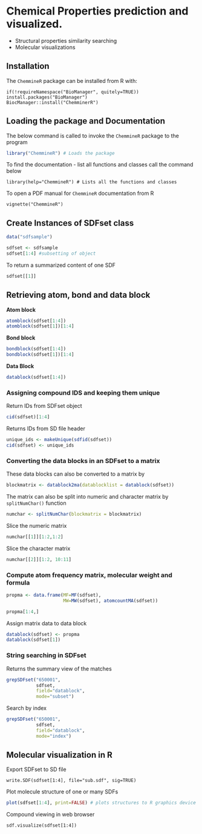 # Chemical Properties prediction and visualized. 

- Structural properties similarity searching 
- Molecular visualizations 

## Installation 
The `ChemmineR` package can be installed from R with: 

```
if(!requireNamespace("BioManager", quitely=TRUE))
install.packages("BioManager")
BiocManager::install("ChemminerR")
```

## Loading the package and Documentation 
The below command is called to invoke the `ChemmineR` package to the program 
```r
library("ChemmineR") # Loads the package
```

To find the documentation - list all functions and classes call the command below
```
library(help="ChemmineR") # Lists all the functions and classes
```

To open a PDF manual for `ChemmineR` documentation from R
```
vignette("ChemmineR")
```

## Create Instances of SDFset class

```r
data("sdfsample")
```

```r
sdfset <- sdfsample
sdfset[1:4] #subsetting of object
```

To return a summarized content of one SDF
```r
sdfset[[1]]
```

## Retrieving atom, bond and data block
**Atom block**

```r
atomblock(sdfset[1:4])
atomblock(sdfset[1])[1:4]
```

**Bond block**
```r
bondblock(sdfset[1:4])
bondblock(sdfset[1])[1:4]
```

**Data Block**
```r
datablock(sdfset[1:4])
```

### Assigning compound IDS and keeping them unique

Return IDs from SDFset object
```r
cid(sdfset)[1:4]
```

Returns IDs from SD file header 
```r
unique_ids <- makeUnique(sdfid(sdfset))
cid(sdfset) <- unique_ids
```


### Converting the data blocks in an SDFset to a matrix
These data blocks can also be converted to a matrix by 

```r
blockmatrix <- datablock2ma(datablocklist = datablock(sdfset))
```

The matrix can also be split into numeric and character matrix by `splitNumChar()` function
```r
numchar <- splitNumChar(blockmatrix = blockmatrix)
```

Slice the numeric matrix 

```r
numchar[[1]][1:2,1:2]
```

Slice the character matrix 
```r
numchar[[2]][1:2, 10:11]
```

### Compute atom frequency matrix, molecular weight and formula 

```r
propma <- data.frame(MF=MF(sdfset),
                     MW=MW(sdfset), atomcountMA(sdfset))

propma[1:4,]
```

Assign matrix data to data block 
```r
datablock(sdfset) <- propma
datablock(sdfset[1])
```

### String searching in SDFset

Returns the  summary view of the matches 
```r
grepSDFset("650001", 
           sdfset,
           field="datablock",
           mode="subset")
```
Search by index
```r
grepSDFset("650001", 
           sdfset,
           field="datablock",
           mode="index")
```

## Molecular visualization in R 

Export SDFset to SD file 

```
write.SDF(sdfset[1:4], file="sub.sdf", sig=TRUE)
```

Plot molecule structure of one or many SDFs

```r
plot(sdfset[1:4], print=FALSE) # plots structures to R graphics device
```

Compound viewing in web browser
```
sdf.visualize(sdfset[1:4])
```







